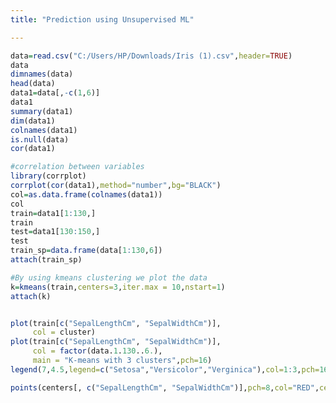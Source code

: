 ---
title: "Prediction using Unsupervised ML"

---

```{r cars}
data=read.csv("C:/Users/HP/Downloads/Iris (1).csv",header=TRUE)
data
dimnames(data)
head(data)
data1=data[,-c(1,6)]
data1
summary(data1)
dim(data1)
colnames(data1)
is.null(data)
cor(data1)

#correlation between variables
library(corrplot)
corrplot(cor(data1),method="number",bg="BLACK")
col=as.data.frame(colnames(data1))
col
train=data1[1:130,]
train
test=data1[130:150,]
test
train_sp=data.frame(data[1:130,6])
attach(train_sp)

#By using kmeans clustering we plot the data
k=kmeans(train,centers=3,iter.max = 10,nstart=1)
attach(k)


plot(train[c("SepalLengthCm", "SepalWidthCm")], 
     col = cluster)
plot(train[c("SepalLengthCm", "SepalWidthCm")], 
     col = factor(data.1.130..6.), 
     main = "K-means with 3 clusters",pch=16)
legend(7,4.5,legend=c("Setosa","Versicolor","Verginica"),col=1:3,pch=16)

points(centers[, c("SepalLengthCm", "SepalWidthCm")],pch=8,col="RED",cex=5)



```



